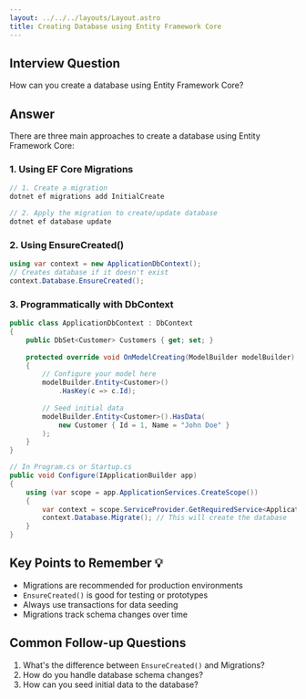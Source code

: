 ```yaml
---
layout: ../../../layouts/Layout.astro
title: Creating Database using Entity Framework Core
---
```


## Interview Question
How can you create a database using Entity Framework Core?

## Answer
There are three main approaches to create a database using Entity Framework Core:

### 1. Using EF Core Migrations
```csharp
// 1. Create a migration
dotnet ef migrations add InitialCreate

// 2. Apply the migration to create/update database
dotnet ef database update
```

### 2. Using EnsureCreated()
```csharp
using var context = new ApplicationDbContext();
// Creates database if it doesn't exist
context.Database.EnsureCreated();
```

### 3. Programmatically with DbContext
```csharp
public class ApplicationDbContext : DbContext
{
    public DbSet<Customer> Customers { get; set; }
    
    protected override void OnModelCreating(ModelBuilder modelBuilder)
    {
        // Configure your model here
        modelBuilder.Entity<Customer>()
            .HasKey(c => c.Id);
            
        // Seed initial data
        modelBuilder.Entity<Customer>().HasData(
            new Customer { Id = 1, Name = "John Doe" }
        );
    }
}

// In Program.cs or Startup.cs
public void Configure(IApplicationBuilder app)
{
    using (var scope = app.ApplicationServices.CreateScope())
    {
        var context = scope.ServiceProvider.GetRequiredService<ApplicationDbContext>();
        context.Database.Migrate(); // This will create the database
    }
}
```

## Key Points to Remember 💡
- Migrations are recommended for production environments
- `EnsureCreated()` is good for testing or prototypes
- Always use transactions for data seeding
- Migrations track schema changes over time

## Common Follow-up Questions
1. What's the difference between `EnsureCreated()` and Migrations?
2. How do you handle database schema changes?
3. How can you seed initial data to the database?
